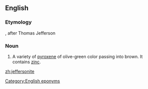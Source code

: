==English==

===Etymology===
{{suffix|Jefferson|ite|lang=en}}, after Thomas Jefferson

===Noun===
{{en-noun|-}}

# {{lb|en|mineralogy}} A variety of [[pyroxene]] of olive-green color passing into brown. It contains [[zinc]].

[[Category:English eponyms]]

[[zh:jeffersonite]]